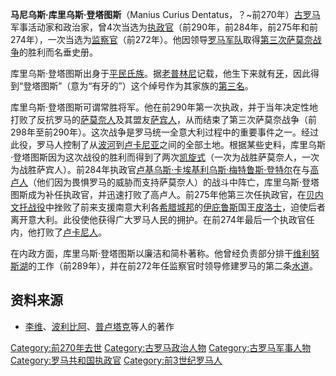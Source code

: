 '''马尼乌斯·库里乌斯·登塔图斯'''（Manius Curius Dentatus，？~前270年）[[古罗马|古罗马]]军事活动家和政治家，曾4次当选为[[执政官_(罗马)|执政官]]（前290年，前284年，前275年和前274年），一次当选为[[监察官|监察官]]（前272年）。他因领导[[罗马军团|罗马军队]]取得[[第三次萨莫奈战争|第三次萨莫奈战争]]的胜利而名垂史册。

库里乌斯·登塔图斯出身于[[平民|平民]][[氏族|氏族]]。据[[老普林尼|老普林尼]]记载，他生下来就有[[牙|牙]]，因此得到“登塔图斯”（意为“有牙的”）这个绰号作为其家族的[[古罗马人命名习俗|第三名]]。

库里乌斯·登塔图斯可谓常胜将军。他在前290年第一次执政，并于当年决定性地打败了反抗罗马的[[萨莫奈人|萨莫奈人]]及其盟友[[萨宾人|萨宾人]]，从而结束了第三次萨莫奈战争（前298年至前290年）。这次战争是罗马统一全意大利过程中的重要事件之一。经过此役，罗马人控制了从[[波河|波河]]到[[卢卡尼亚|卢卡尼亚]]之间的全部土地。根据某些史料，库里乌斯·登塔图斯因为这次战役的胜利而得到了两次[[凯旋式|凯旋式]]（一次为战胜萨莫奈人，一次为战胜萨宾人）。前284年执政官[[卢基乌斯·卡埃基利乌斯·梅特鲁斯·登特尔|卢基乌斯·卡埃基利乌斯·梅特鲁斯·登特尔]]在与[[高卢人|高卢人]]（他们因为畏惧罗马的威胁而支持萨莫奈人）的战斗中阵亡，库里乌斯·登塔图斯成为补任执政官，并迅速打败了高卢人。前275年他第三次任执政官，在[[贝内文托战役|贝内文托战役]]中挫败了前来支援南意大利各[[希腊城邦|希腊城邦]]的[[伊庇鲁斯|伊庇鲁斯]]国王[[皮洛士|皮洛士]]，迫使后者离开意大利。此役使他获得广大罗马人民的拥护。在前274年最后一个执政官任内，他打败了[[卢卡尼人|卢卡尼人]]。

在内政方面，库里乌斯·登塔图斯以廉洁和简朴著称。他曾经负责部分排干[[维利努斯湖|维利努斯湖]]的工作（前289年），并在前272年任监察官时领导修建罗马的第二条[[罗马水道|水道]]。
== 资料来源 ==
* [[李维|李维]]、[[波利比阿|波利比阿]]、[[普卢塔克|普卢塔克]]等人的著作
{{start box}}
{{s-before|卢基乌斯·波斯图米乌斯·梅格鲁斯<br />&<br />盖乌斯·尤尼乌斯·布布尔库斯·布鲁图}}
{{s-title|[[罗马执政官列表_(共和国时期)|罗马执政官]]|前290年<br />与普布利乌斯·科尔内利乌斯·鲁菲努斯共职}}
{{s-after|马尔库斯·瓦莱里乌斯·马克西姆斯·科尔维努斯<br />&<br />昆图斯·卡埃迪基乌斯·诺克图阿}}
{{s-before|[[卢基乌斯·卡埃基利乌斯·梅特鲁斯·登特尔|卢基乌斯·卡埃基利乌斯·梅特鲁斯·登特尔]]<br />&<br />盖乌斯·塞尔维利乌斯·图克卡}}
{{s-title|[[罗马执政官列表_(共和国时期)|罗马执政官]]|前284年<br />与盖乌斯·塞尔维利乌斯·图克卡共职}}
{{s-after|[[普布利乌斯·科尔内利乌斯·多拉贝拉_(前283年执政官)|普布利乌斯·科尔内利乌斯·多拉贝拉]]<br />&<br />克奈乌斯·多米蒂乌斯·卡尔维努斯·马克西姆斯}}
{{s-before|[[昆图斯·费边·马克西姆斯·古尔格斯|昆图斯·费边·马克西姆斯·古尔格斯]]<br />&<br />盖乌斯·格努基乌斯·克莱普西纳}}
{{s-title|[[罗马执政官列表_(共和国时期)|罗马执政官]]|前275年<br />与卢基乌斯·科尔内利乌斯·莱恩图卢斯共职}}
{{s-after|连任<br />&<br />塞尔维乌斯·科尔内利乌斯·梅伦达}}
{{s-before|续任<br />&<br />卢基乌斯·科尔内利乌斯·莱恩图卢斯}}
{{s-title|[[罗马执政官列表_(共和国时期)|罗马执政官]]|前274年<br />与塞尔维乌斯·科尔内利乌斯·梅伦达共职}}
{{s-after|盖乌斯·费边·多尔索·李锡尼<br />&<br />盖乌斯·克劳狄·卡尼纳}}
{{end box}}

[[Category:前270年去世|Category:前270年去世]]
[[Category:古罗马政治人物|Category:古罗马政治人物]]
[[Category:古罗马军事人物|Category:古罗马军事人物]]
[[Category:罗马共和国执政官|Category:罗马共和国执政官]]
[[Category:前3世纪罗马人|Category:前3世纪罗马人]]